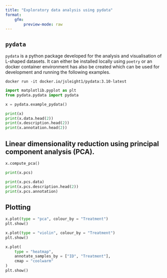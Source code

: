 ```yaml
---
title: "Exploratory data analysis using pydata"
format: 
    gfm:
        preview-mode: raw
---
```


## `pydata`

`pydata` is a python package developed for the analysis and visualisation of 
L-shaped datasets. It can either be installed locally using `poetry` or an 
docker container environment has also be created which can be used for 
development and running the following examples.

`docker run -it docker.io/jsleight1/pydata:3.10-latest`

```python
import matplotlib.pyplot as plt
from pydata.pydata import pydata

x = pydata.example_pydata()

print(x)
print(x.data.head(2))
print(x.description.head(2))
print(x.annotation.head(2))

```

## Linear dimensionality reduction using principal component analysis (PCA).

```python

x.compute_pca()

print(x.pcs)

print(x.pcs.data)
print(x.pcs.description.head(2))
print(x.pcs.annotation)
```


## Plotting

```python
x.plot(type = "pca", colour_by = "Treatment")
plt.show()

x.plot(type = "violin", colour_by = "Treatment")
plt.show()

x.plot(
    type = "heatmap", 
    annotate_samples_by = ["ID", "Treatment"], 
    cmap = "coolwarm"
)
plt.show()
```